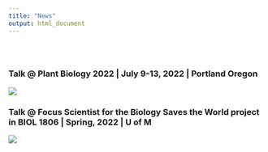 ```yaml
---
title: "News"
output: html_document
---
```


<style type="text/css">
.title {
  display: none;
}

#getting-started img {
  margin-right: 10px;
}

</style>

<div class="row" style="padding-top: 30px;">
<div class="col-sm-6">

### Talk @ Plant Biology 2022 | July 9-13, 2022 | Portland Oregon

![](images/ASPB_2022_talk.png)

### Talk @ Focus Scientist for the Biology Saves the World project in BIOL 1806 | Spring, 2022 | U of M

![](images/BSW_mar_2022.png)
</a>
</div>
